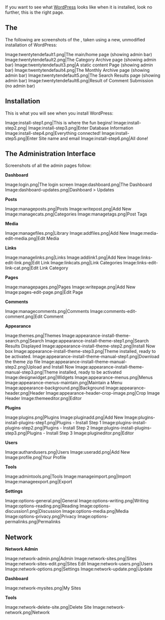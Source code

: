 {{Languages|
{{en|WordPress Screenshots}}
{{ja|WordPress Screenshots}}
{{nl|WordPress Screenshots}}
{{pt-br|Telas do WordPress}}
}}
{{Traduz}}

If you want to see what [[WordPress]] looks like when it is installed, look no further, this is the right page.

== The {{DefaultTheme}} ==
The following are screenshots of the {{DefaultTheme}}, taken using a new, unmodified installation of WordPress:

<gallery>
Image:twentytendefault1.png|The main/home page (showing admin bar)
Image:twentytendefault2.png|The Category Archive page (showing admin bar)
Image:twentytendefault3.png|A static content Page (showing admin bar)
Image:twentytendefault4.png|The Monthly Archive page (showing admin bar)
Image:twentytendefault5.png|The Search Results page (showing admin bar)
Image:twentytendefault6.png|Result of Comment Submission (no admin bar)
</gallery>

== Installation ==
This is what you will see when you install WordPress:

<gallery>
Image:install-step1.png|This is where the fun begins!
Image:install-step2.png|
Image:install-step3.png|Enter Database Information
Image:install-step4.png|Everything connected!
Image:install-step5.png|Enter Site name and email
Image:install-step6.png|All done!
</gallery>

== The Administration Interface ==
Screenshots of all the admin pages follow:

'''Dashboard'''
<gallery>
Image:login.png|The login screen
Image:dashboard.png|The Dashboard
Image:dashboard-updates.png|Dashboard > Updates

</gallery>
'''Posts'''
<gallery>
Image:manageposts.png|Posts
Image:writepost.png|Add New 
Image:managecats.png|Categories
Image:managetags.png|Post Tags
</gallery>
'''Media'''
<gallery>
Image:managefiles.png|Library
Image:addfiles.png|Add New
Image:media-edit-media.png|Edit Media
</gallery>
'''Links'''
<gallery>
Image:managelinks.png|Links
Image:addlink1.png|Add New
Image:links-edit-link.png|Edit Link
Image:linkcats.png|Link Categories
Image:links-edit-link-cat.png|Edit Link Category
</gallery>
'''Pages'''
<gallery>
Image:managepages.png|Pages
Image:writepage.png|Add New
Image:pages-edit-page.png|Edit Page

</gallery>
'''Comments'''
<gallery>
Image:managecomments.png|Comments
Image:comments-edit-comment.png|Edit Comment

</gallery>
'''Appearance'''
<gallery>
Image:themes.png|Themes
Image:appearance-install-theme-search.png|Search
Image:appearance-install-theme-step1.png|Search Results Displayed
Image:appearance-install-theme-step2.png|Install Now box
Image:appearance-install-theme-step3.png|Theme installed, ready to be activated.
Image:appearance-install-theme-manual-step1.png|Download the theme zip file
Image:appearance-install-theme-manual-step2.png|Upload and Install Now
Image:appearance-install-theme-manual-step3.png|Theme installed, ready to be activated
Image:designwidget.png|Widgets
Image:appearance-menus.png|Menus
Image:appearance-menus-maintain.png|Maintain a Menu
Image:appearance-background.png|Background
Image:appearance-header.png|Header
Image:appearance-header-crop-image.png|Crop Image Header
Image:themeeditor.png|Editor
</gallery>
'''Plugins'''
<gallery>
Image:plugins.png|Plugins
Image:pluginadd.png|Add New
Image:plugins-install-plugins-step1.png|Plugins - Install Step 1
Image:plugins-install-plugins-step2.png|Plugins - Install Step 2
Image:plugins-install-plugins-step3.png|Plugins - Install Step 3
Image:plugineditor.png|Editor
</gallery>
'''Users'''
<gallery>
Image:authandusers.png|Users
Image:useradd.png|Add New
Image:profile.png|Your Profile
</gallery>
'''Tools'''
<gallery>
Image:admintools.png|Tools
Image:manageimport.png|Import
Image:manageexport.png|Export
</gallery>
'''Settings'''
<gallery>
Image:options-general.png|General
Image:options-writing.png|Writing
Image:options-reading.png|Reading
Image:options-discussion1.png|Discussion
Image:options-media.png|Media
Image:options-privacy.png|Privacy
Image:options-permalinks.png|Permalinks
</gallery>

==Network==

'''Network Admin'''
<gallery>
Image:network-admin.png|Admin
Image:network-sites.png|Sites
Image:network-sites-edit.png|Sites Edit 
Image:network-users.png|Users
Image:network-options.png|Settings
Image:network-update.png|Update
</gallery>

'''Dashboard'''
<gallery>
Image:network-mysites.png|My Sites
</gallery>

'''Tools'''
<gallery>
Image:network-delete-site.png|Delete Site
Image:network-network.png|Network
</gallery>

{{Codex-pt}}
{{DEFAULTSORT:T}}